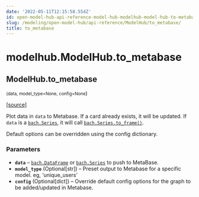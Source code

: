 ```yaml
---
date: '2022-05-11T12:15:58.554Z'
id: open-model-hub-api-reference-model-hub-modelhub-model-hub-to-metabase
slug: /modeling/open-model-hub/api-reference/ModelHub/to_metabase/
title: to_metabase
---
```


# modelhub.ModelHub.to_metabase

<div className="method">

## <span className="additional-name">ModelHub.</span><span className="name">to_metabase</span>

<small className="parameter-list">(<span className="parameter" id="data">data</span>, <span className="parameter" id="model_type">model_type=None</span>, <span className="parameter" id="config">config=None</span></small>)


&#8203;<span className="view-source">[[source]](https://github.com/objectiv/objectiv-analytics/blob/main/modelhub/modelhub/modelhub.py)</span>

<div className="content">

Plot data in `data` to Metabase. If a card already exists, it will be updated. If `data` is a
[`bach.Series`](/modeling/bach/api-reference/Series/index.mdx), it will call [`bach.Series.to_frame()`](/modeling/bach/api-reference/Series/bach.Series.to_frame.mdx).

Default options can be overridden using the config dictionary.


### Parameters

* **`data`** – [`bach.DataFrame`](/modeling/bach/api-reference/DataFrame/index.mdx) or [`bach.Series`](/modeling/bach/api-reference/Series/index.mdx) to push to MetaBase.
* **`model_type`** (Optional[str]) – Preset output to Metabase for a specific model. eg, ‘unique_users’
* **`config`** (Optional[dict]) – Override default config options for the graph to be added/updated in Metabase.



</div>


</div>
